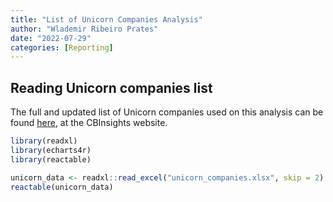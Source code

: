 ```yaml
---
title: "List of Unicorn Companies Analysis"
author: "Wlademir Ribeiro Prates"
date: "2022-07-29"
categories: [Reporting]
---
```


## Reading Unicorn companies list

The full and updated list of Unicorn companies used on this analysis can be found [here](https://www.cbinsights.com/research-unicorn-companies), at the CBInsights website.

```r
library(readxl)
library(echarts4r)
library(reactable)

unicorn_data <- readxl::read_excel("unicorn_companies.xlsx", skip = 2)
reactable(unicorn_data)
```


